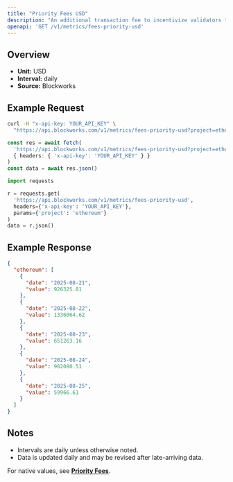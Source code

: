 ```yaml
---
title: "Priority Fees USD"
description: "An additional transaction fee to incentivize validators to prioritize and execute transactions."
openapi: 'GET /v1/metrics/fees-priority-usd'
---
```


## Overview

- **Unit:** USD
- **Interval:** daily
- **Source:** Blockworks

## Example Request

<CodeGroup>

```bash cURL
curl -H "x-api-key: YOUR_API_KEY" \
  "https://api.blockworks.com/v1/metrics/fees-priority-usd?project=ethereum"
```

```typescript TypeScript
const res = await fetch(
  'https://api.blockworks.com/v1/metrics/fees-priority-usd?project=ethereum',
  { headers: { 'x-api-key': 'YOUR_API_KEY' } }
)
const data = await res.json()
```

```python Python
import requests

r = requests.get(
  'https://api.blockworks.com/v1/metrics/fees-priority-usd',
  headers={'x-api-key': 'YOUR_API_KEY'},
  params={'project': 'ethereum'}
)
data = r.json()
```

</CodeGroup>

## Example Response

```json
{
  "ethereum": [
    {
      "date": "2025-08-21",
      "value": 926325.81
    },
    {
      "date": "2025-08-22",
      "value": 1336064.62
    },
    {
      "date": "2025-08-23",
      "value": 651263.16
    },
    {
      "date": "2025-08-24",
      "value": 902080.51
    },
    {
      "date": "2025-08-25",
      "value": 59966.61
    }
  ]
}
```

## Notes
- Intervals are daily unless otherwise noted.
- Data is updated daily and may be revised after late-arriving data.


<Note>For native values, see **[Priority Fees](./fees-priority)**.</Note>